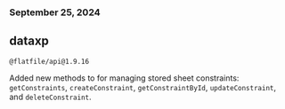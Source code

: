 ### September 25, 2024
## dataxp

`@flatfile/api@1.9.16`

Added new methods to for managing stored sheet constraints: `getConstraints`, `createConstraint`, `getConstraintById`, `updateConstraint`, and `deleteConstraint`.